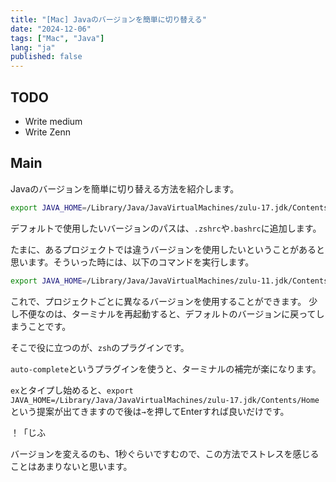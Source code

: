 ```yaml
---
title: "[Mac] Javaのバージョンを簡単に切り替える"
date: "2024-12-06"
tags: ["Mac", "Java"]
lang: "ja"
published: false
---
```


## TODO
- Write medium
- Write Zenn

## Main

Javaのバージョンを簡単に切り替える方法を紹介します。

```bash
export JAVA_HOME=/Library/Java/JavaVirtualMachines/zulu-17.jdk/Contents/Home
```

デフォルトで使用したいバージョンのパスは、`.zshrc`や`.bashrc`に追加します。

たまに、あるプロジェクトでは違うバージョンを使用したいということがあると思います。そういった時には、以下のコマンドを実行します。

```bash
export JAVA_HOME=/Library/Java/JavaVirtualMachines/zulu-11.jdk/Contents/Home
```

これで、プロジェクトごとに異なるバージョンを使用することができます。
少し不便なのは、ターミナルを再起動すると、デフォルトのバージョンに戻ってしまうことです。

そこで役に立つのが、`zsh`のプラグインです。

`auto-complete`というプラグインを使うと、ターミナルの補完が楽になります。

`ex`とタイプし始めると、`export JAVA_HOME=/Library/Java/JavaVirtualMachines/zulu-17.jdk/Contents/Home`という提案が出てきますので後は`→`を押してEnterすれば良いだけです。


！「じふ

バージョンを変えるのも、1秒ぐらいですむので、この方法でストレスを感じることはあまりないと思います。

